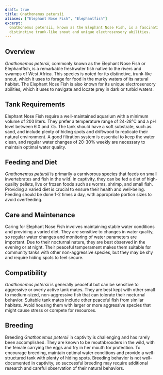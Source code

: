 ```yaml
---
draft: true
title: Gnathonemus petersii
aliases: ["Elephant Nose Fish", "Elephantfish"]
excerpt:
  Gnathonemus petersii, known as the Elephant Nose Fish, is a fascinating species from West Africa, recognized for its
  distinctive trunk-like snout and unique electrosensory abilities.
---
```


## Overview

_Gnathonemus petersii_, commonly known as the Elephant Nose Fish or Elephantfish, is a remarkable freshwater fish native
to the rivers and swamps of West Africa. This species is noted for its distinctive, trunk-like snout, which it uses to
forage for food in the murky waters of its natural habitat. The Elephant Nose Fish is also known for its unique
electrosensory abilities, which it uses to navigate and locate prey in dark or turbid waters.

## Tank Requirements

Elephant Nose Fish require a well-maintained aquarium with a minimum volume of 200 liters. They prefer a temperature
range of 24-28°C and a pH level between 6.0 and 7.5. The tank should have a soft substrate, such as sand, and include
plenty of hiding spots and driftwood to replicate their natural environment. A good filtration system is essential to
keep the water clean, and regular water changes of 20-30% weekly are necessary to maintain optimal water quality.

## Feeding and Diet

_Gnathonemus petersii_ is primarily a carnivorous species that feeds on small invertebrates and fish in the wild. In
captivity, they can be fed a diet of high-quality pellets, live or frozen foods such as worms, shrimp, and small fish.
Providing a varied diet is crucial to ensure their health and well-being. Feeding should be done 1-2 times a day, with
appropriate portion sizes to avoid overfeeding.

## Care and Maintenance

Caring for Elephant Nose Fish involves maintaining stable water conditions and providing a varied diet. They are
sensitive to changes in water quality, so regular water changes and monitoring of water parameters are important. Due to
their nocturnal nature, they are best observed in the evening or at night. Their peaceful temperament makes them
suitable for community tanks with other non-aggressive species, but they may be shy and require hiding spots to feel
secure.

## Compatibility

_Gnathonemus petersii_ is generally peaceful but can be sensitive to aggressive or overly active tank mates. They are
best kept with other small to medium-sized, non-aggressive fish that can tolerate their nocturnal behavior. Suitable
tank mates include other peaceful fish from similar habitats. Avoid housing them with larger or more aggressive species
that might cause stress or compete for resources.

## Breeding

Breeding _Gnathonemus petersii_ in captivity is challenging and has rarely been accomplished. They are known to be
mouthbrooders in the wild, with the female carrying the eggs and fry in her mouth for protection. To encourage breeding,
maintain optimal water conditions and provide a well-structured tank with plenty of hiding spots. Breeding behavior is
not well-documented in captivity, so successful breeding may require additional research and careful observation of
their natural behaviors.
